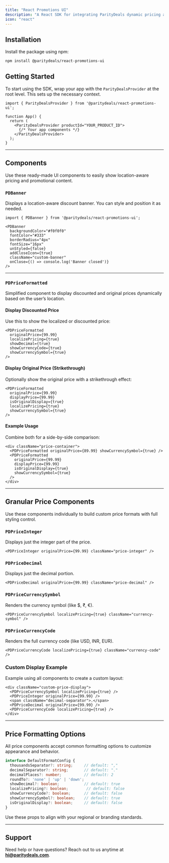 ```yaml
---
title: "React Promotions UI"
description: "A React SDK for integrating ParityDeals dynamic pricing and discounts directly into your React application."
icon: "react"
---
```



## Installation

Install the package using npm:

```bash
npm install @paritydeals/react-promotions-ui
```

## Getting Started

To start using the SDK, wrap your app with the `ParityDealsProvider` at the root level. This sets up the necessary context.

```tsx
import { ParityDealsProvider } from '@paritydeals/react-promotions-ui';

function App() {
  return (
    <ParityDealsProvider productId="YOUR_PRODUCT_ID">
      {/* Your app components */}
    </ParityDealsProvider>
  );
}
```

---

## Components

Use these ready-made UI components to easily show location-aware pricing and promotional content.

### `PDBanner`

Displays a location-aware discount banner. You can style and position it as needed.

```tsx
import { PDBanner } from '@paritydeals/react-promotions-ui';

<PDBanner
  backgroundColor="#f0f0f0"
  fontColor="#333"
  borderRadius="4px"
  fontSize="16px"
  unStyled={false}
  addCloseIcon={true}
  className="custom-banner"
  onClose={() => console.log('Banner closed')}
/>
```

---

### `PDPriceFormatted`

Simplified component to display discounted and original prices dynamically based on the user’s location.

#### Display Discounted Price

Use this to show the localized or discounted price:

```tsx
<PDPriceFormatted
  originalPrice={99.99}
  localizePricing={true}
  showDecimal={true}
  showCurrencyCode={true}
  showCurrencySymbol={true}
/>
```

#### Display Original Price (Strikethrough)

Optionally show the original price with a strikethrough effect:

```tsx
<PDPriceFormatted
  originalPrice={99.99}
  displayPrice={99.99}
  isOriginalDisplay={true}
  localizePricing={true}
  showCurrencySymbol={true}
/>
```

#### Example Usage

Combine both for a side-by-side comparison:

```tsx
<div className="price-container">
  <PDPriceFormatted originalPrice={89.99} showCurrencySymbol={true} />
  <PDPriceFormatted
    originalPrice={99.99}
    displayPrice={99.99}
    isOriginalDisplay={true}
    showCurrencySymbol={true}
  />
</div>
```

---

## Granular Price Components

Use these components individually to build custom price formats with full styling control.

### `PDPriceInteger`

Displays just the integer part of the price.

```tsx
<PDPriceInteger originalPrice={99.99} className="price-integer" />
```

### `PDPriceDecimal`

Displays just the decimal portion.

```tsx
<PDPriceDecimal originalPrice={99.99} className="price-decimal" />
```

### `PDPriceCurrencySymbol`

Renders the currency symbol (like \$, ₹, €).

```tsx
<PDPriceCurrencySymbol localizePricing={true} className="currency-symbol" />
```

### `PDPriceCurrencyCode`

Renders the full currency code (like USD, INR, EUR).

```tsx
<PDPriceCurrencyCode localizePricing={true} className="currency-code" />
```

### Custom Display Example

Example using all components to create a custom layout:

```tsx
<div className="custom-price-display">
  <PDPriceCurrencySymbol localizePricing={true} />
  <PDPriceInteger originalPrice={99.99} />
  <span className="decimal-separator">.</span>
  <PDPriceDecimal originalPrice={99.99} />
  <PDPriceCurrencyCode localizePricing={true} />
</div>
```

---

## Price Formatting Options

All price components accept common formatting options to customize appearance and behavior.

```ts
interface DefaultFormatConfig {
  thousandsSeparator?: string;     // default: ","
  decimalSeparator?: string;       // default: "."
  decimalPlaces?: number;          // default: 2
  roundTo?: 'none' | 'up' | 'down';
  showDecimal?: boolean;           // default: true
  localizePricing?: boolean;        // default: false
  showCurrencyCode?: boolean;      // default: false
  showCurrencySymbol?: boolean;    // default: true
  isOriginalDisplay?: boolean;     // default: false
}
```

Use these props to align with your regional or branding standards.

---

## Support

Need help or have questions? Reach out to us anytime at **[hi@paritydeals.com](mailto:hi@paritydeals.com)**.
